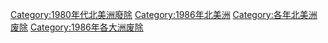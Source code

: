[[Category:1980年代北美洲廢除|Category:1980年代北美洲廢除]]
[[Category:1986年北美洲|Category:1986年北美洲]]
[[Category:各年北美洲废除|Category:各年北美洲废除]]
[[Category:1986年各大洲废除|Category:1986年各大洲废除]]